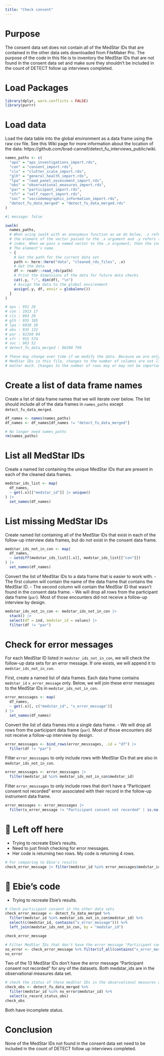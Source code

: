 ```yaml
---
title: "Check consent"
---
```


# Purpose

The consent data set does not contain all of the MedStar IDs that are contained in the other data sets downloaded from FileMaker Pro. The purpose of the code in this file is to inventory the MedStar IDs that are not found in the consent data set and make sure they shouldn't be included in the count of DETECT follow up interviews completed.


# Load Packages

```r
library(dplyr, warn.conflicts = FALSE)
library(purrr)
```

# Load data

Load the data table into the global environment as a data frame using the raw csv file. See this Wiki page for more information about the location of the data: https://github.com/brad-cannell/detect_fu_interviews_public/wiki. 

```r
names_paths <- c(
  "aps" = "aps_investigations_import.rds",
  "con" = "consent_import.rds",
  "cls" = "clutter_scale_import.rds",
  "glh" = "general_health_import.rds",
  "lpa" = "lead_panel_assessment_import.rds",
  "obs" = "observational_measures_import.rds",
  "par" = "participant_import.rds",
  "sfr" = "self_report_import.rds",
  "soc" = "sociodemographic_information_import.rds",
  "detect_fu_data_merged" = "detect_fu_data_merged.rds"
)
```

```r
#| message: false

iwalk(
  names_paths,
  # When using iwalk with an anonymous function as we do below, .x refers to 
  # the element of the vector passed to the .x argument and .y refers to the
  # index. When we pass a named vector to the .x argument, then the index is
  # The element's name.
  ~ {
    # Get the path for the current data set
    path <- here::here("data", "cleaned_rds_files", .x)
    # Get the data
    df <- readr::read_rds(path)
    # Print the dimensions of the data for future data checks
    cat(.y, ":", dim(df), "\n")
    # Assign the data to the global environment
    assign(.y, df, envir = globalenv())
  }
)

# aps : 951 26 
# con : 1013 17 
# cls : 893 29 
# glh : 955 105 
# lpa : 6838 38 
# obs : 935 132 
# par : 92160 84 
# sfr : 955 574 
# soc : 963 52 
# detect_fu_data_merged : 98200 799 

# These may change over time if we modify the data. Because we are only checking 
# MedStar IDs in this file, changes to the number of columns are not likely to 
# matter much. Changes to the number of rows may or may not be important.
```


# Create a list of data frame names

Create a list of data frame names that we will iterate over below. The list should include all of the data frames in `names_paths` except `detect_fu_data_merged`.

```r
df_names <- names(names_paths)
df_names <- df_names[df_names != "detect_fu_data_merged"]
```

```r
# No longer need names_paths
rm(names_paths)
```


# List all MedStar IDs

Create a named list containing the unique MedStar IDs that are present in each of the cleaned data frames.

```r
medstar_ids_list <- map(
  df_names,
  ~ get(.x)[["medstar_id"]] |> unique()
) |> 
  set_names(df_names)
```


# List missing MedStar IDs

Create named list containing all of the MedStar IDs that exist in each of the follow-up interview data frames, but do not exist in the consent data frame.

```r
medstar_ids_not_in_con <- map(
  df_names,
  ~ setdiff(medstar_ids_list[[.x]], medstar_ids_list[["con"]])
) |> 
  set_names(df_names)
```

Convert the list of MedStar IDs to a data frame that is easier to work with. 
- The first column will contain the name of the data frame that contains the MedStar ID.
- The second column will contain the MedStar ID that wasn't found in the consent data frame.
- We will drop all rows from the participant data frame (`par`). Most of those encounters did not receive a follow-up interview by design.

```r
medstar_ids_not_in_con <- medstar_ids_not_in_con |> 
  stack() |> 
  select(df = ind, medstar_id = values) |> 
  filter(df != "par")
```


# Check for error messages

For each MedStar ID listed in `medstar_ids_not_in_con`, we will check the follow-up data sets for an error message. If one exists, we will append it to `medstar_ids_not_in_con`.

First, create a named list of data frames. Each data frame contains `medstar_id` `x_error_message` only. Below, we will join these error messages to the MedStar IDs in `medstar_ids_not_in_con`.

```r
error_messsages <- map(
  df_names,
  ~ get(.x)[, c("medstar_id", "x_error_message")]
) |> 
  set_names(df_names)
```

Convert the list of data frames into a single data frame.
- We will drop all rows from the participant data frame (`par`). Most of those encounters did not receive a follow-up interview by design.

```r
error_messsages <- bind_rows(error_messsages, .id = "df") |> 
  filter(df != "par")
```

Filter `error_messsages` to only include rows with MedStar IDs that are also in `medstar_ids_not_in_con`.

```r
error_messsages <- error_messsages |> 
  filter(medstar_id %in% medstar_ids_not_in_con$medstar_id)
```

Filter `error_messsages` to only include rows that don't have a "Participant consent not recorded" error associated with their record in the follow-up instrument data frame.

```r
error_messages <- error_messsages |> 
  filter(x_error_message != "Participant consent not recorded" | is.na(x_error_message))
```


# 🔴 Left off here
- Trying to recreate Ebie's results.
- Need to just finish checking for error messages.
- Her code is returning two rows. My code is returning 4 rows.


```r
# For comparing to Ebie's results
check_error_message |> filter(medstar_id %in% error_messages$medstar_id)
```






# 🔴 Ebie's code 
- Trying to recreate Ebie's results.

```r
# Check participant consent in the other data sets
check_error_message <- detect_fu_data_merged %>%
  filter(medstar_id %in% medstar_ids_not_in_con$medstar_id) %>%
  select(c(medstar_id, contains("x_error_message"))) %>%
  left_join(medstar_ids_not_in_con, by = "medstar_id")

check_error_message
```

```r
# Filter MedStar IDs that don't have the error message "Participant consent not recorded" for any of the datasets
no_error <- check_error_message %>% filter(if_all(contains("x_error_message"), ~ is.na(.) == T))
no_error
```

Two of the 13 MedStar IDs don't have the error message "Participant consent not recorded" for any of the datasets.
Both medstar_ids are in the observational measures data set.

```r
# check the status of these medStar IDs in the observational measures dataset
check_obs <- detect_fu_data_merged %>%
  filter(medstar_id %in% no_error$medstar_id) %>%
  select(x_record_status_obs)
check_obs
```
Both have incomplete status. 

# Conclusion
None of the MedStar IDs not found in the consent data set need to be included in the count of DETECT follow up interviews completed.
